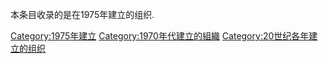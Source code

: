 本条目收录的是在1975年建立的组织.
{{Commons category|Organizations established in 1975}}
{{Cat topic in year|topic=建立的组织|year=1975}}
[[Category:1975年建立|Category:1975年建立]]
[[Category:1970年代建立的組織|Category:1970年代建立的組織]]
[[Category:20世纪各年建立的组织|Category:20世纪各年建立的组织]]